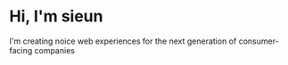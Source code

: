 # Hi, I'm sieun

I'm creating noice web experiences for the next generation of consumer-facing companies
